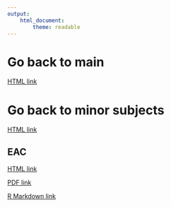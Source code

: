 ```yaml
---
output:
    html_document:
        theme: readable
---
```

# Go back to main

[HTML link](https://ph-col.github.io/sum/)

# Go back to minor subjects

[HTML link](https://ph-col.github.io/sum/minor/)

## EAC

[HTML link](https://ph-col.github.io/sum/minor/mmw/mmw-eac.html)

[PDF link](https://ph-col.github.io/sum/minor/mmw/mmw-eac.pdf)

[R Markdown link](https://ph-col.github.io/sum/minor/mmw/mmw-eac.rmd)
